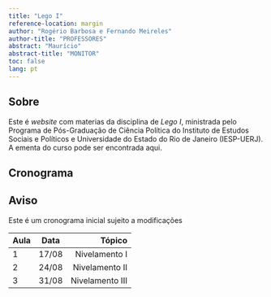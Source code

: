 ```yaml
---
title: "Lego I"
reference-location: margin
author: "Rogério Barbosa e Fernando Meireles"
author-title: "PROFESSORES"
abstract: "Maurício"
abstract-title: "MONITOR"
toc: false
lang: pt
---
```



## Sobre

Este é *website* com materias da disciplina de *Lego I*, ministrada pelo Programa de Pós-Graduação de Ciência Política do Instituto de Estudos Sociais e Políticos e Universidade do Estado do Rio de Janeiro (IESP-UERJ). A ementa do curso pode ser encontrada aqui.


## Cronograma

:::{.callout-important}
## Aviso
Este é um cronograma inicial sujeito a modificações
:::

Aula |  Data   | Tópico
-----|-----|-----:
1 | 17/08 | Nivelamento I
2 | 24/08 | Nivelamento II
3 | 31/08 | Nivelamento III



